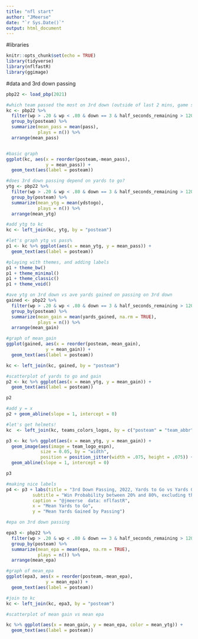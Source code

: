 ```yaml
---
title: "nfl start"
author: "JMeerse"
date: "`r Sys.Date()`"
output: html_document
---
```

#libraries
```r
knitr::opts_chunk$set(echo = TRUE)
library(tidyverse)
library(nflfastR)
library(ggimage)

```
#data and 3rd down passing
```r
pbp22 <- load_pbp(2021)

#which team passed the most on 3rd down (outside of last 2 mins, game still in play)?
kc <- pbp22 %>%
  filter(wp > .20 & wp < .80 & down == 3 & half_seconds_remaining > 120) %>%
  group_by(posteam) %>%
  summarize(mean_pass = mean(pass), 
            plays = n()) %>%
  arrange(mean_pass)


#basic graph
ggplot(kc, aes(x = reorder(posteam,-mean_pass), 
               y = mean_pass)) + 
  geom_text(aes(label = posteam))

#does 3rd down passing depend on yards to go?
ytg <- pbp22 %>%
  filter(wp > .20 & wp < .80 & down == 3 & half_seconds_remaining > 120) %>%
  group_by(posteam) %>%
  summarize(mean_ytg = mean(ydstogo), 
            plays = n()) %>%
  arrange(mean_ytg)

#add ytg to kc
kc <- left_join(kc, ytg, by = "posteam")

#let's graph ytg vs pass%
p1 <- kc %>% ggplot(aes(x = mean_ytg, y = mean_pass)) +
  geom_text(aes(label = posteam))

#playing with themes, and adding labels
p1 + theme_bw()
p1 + theme_minimal()
p1 + theme_classic()
p1 + theme_void()

#ave ytg on 3rd down vs ave yards gained on passing on 3rd down
gained <- pbp22 %>%
  filter(wp > .20 & wp < .80 & down == 3 & half_seconds_remaining > 120 & pass == 1) %>%
  group_by(posteam) %>%
  summarize(mean_gain = mean(yards_gained, na.rm = TRUE), 
            plays = n()) %>%
  arrange(mean_gain)

#graph of mean_gain
ggplot(gained, aes(x = reorder(posteam,-mean_gain), 
               y = mean_gain)) + 
  geom_text(aes(label = posteam))

kc <- left_join(kc, gained, by = "posteam")

#scatterplot of yards to go and gain
p2 <- kc %>% ggplot(aes(x = mean_ytg, y = mean_gain)) +
  geom_text(aes(label = posteam))

p2

#add y = x
p2 + geom_abline(slope = 1, intercept = 0)

#let's get helmets!
kc  <- left_join(kc, teams_colors_logos, by = c("posteam" = "team_abbr"))

p3 <- kc %>% ggplot(aes(x = mean_ytg, y = mean_gain)) +
  geom_image(aes(image = team_logo_espn), 
             size = 0.05, by = "width",
             position = position_jitter(width = .075, height = .075)) +
  geom_abline(slope = 1, intercept = 0)

p3

#making nice labels
p4 <- p3 + labs(title = "3rd Down Passing, 2022, Yards to Go vs Yards Gained",
          subtitle = "Win Probability between 20% and 80%, excluding the last 2 mins of a half",
          caption = "@jmeerse  data: nflfastR",
          x = "Mean Yards to Go",
          y = "Mean Yards Gained by Passing")

#epa on 3rd down passing

epa3 <- pbp22 %>%
  filter(wp > .20 & wp < .80 & down == 3 & half_seconds_remaining > 120 & pass == 1) %>%
  group_by(posteam) %>%
  summarize(mean_epa = mean(epa, na.rm = TRUE), 
            plays = n()) %>%
  arrange(mean_epa)

#graph of mean_epa
ggplot(epa3, aes(x = reorder(posteam,-mean_epa), 
               y = mean_epa)) + 
  geom_text(aes(label = posteam))

#join to kc
kc <- left_join(kc, epa3, by = "posteam")

#scatterplot of mean gain vs mean epa

kc %>% ggplot(aes(x = mean_gain, y = mean_epa, color = mean_ytg)) +
  geom_text(aes(label = posteam))

```
